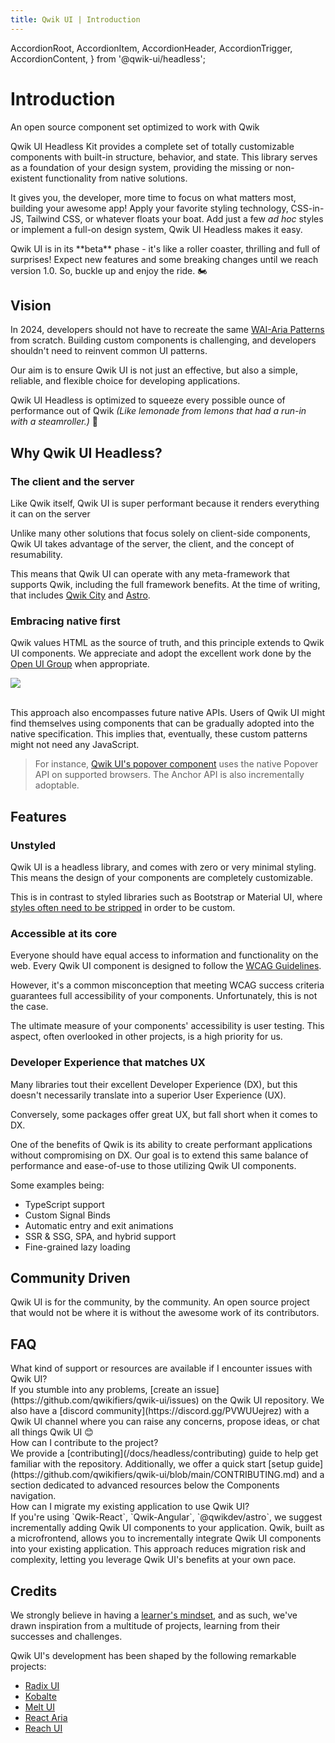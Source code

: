 ```yaml
---
title: Qwik UI | Introduction
---
```


  AccordionRoot,
  AccordionItem,
  AccordionHeader,
  AccordionTrigger,
  AccordionContent,
} from '@qwik-ui/headless';


# Introduction

<div class="mb-4 mt-[-8px] text-xl font-semibold text-slate-600 dark:text-slate-500">
  An open source component set optimized to work with Qwik
</div>

Qwik UI Headless Kit provides a complete set of totally customizable components with built-in structure, behavior, and state. This library serves as a foundation of your design system, providing the missing or non-existent functionality from native solutions.

It gives you, the developer, more time to focus on what matters most, building your awesome app! Apply your favorite styling technology, CSS-in-JS, Tailwind CSS, or whatever floats your boat. Add just a few _ad hoc_ styles or implement a full-on design system, Qwik UI Headless makes it easy.

<Note status="caution">
  Qwik UI is in its **beta** phase - it's like a roller coaster, thrilling and full of
  surprises! Expect new features and some breaking changes until we reach version 1.0. So,
  buckle up and enjoy the ride. 🏍️
</Note>

## Vision

In 2024, developers should not have to recreate the same [WAI-Aria Patterns](https://www.w3.org/WAI/ARIA/apg/patterns/) from scratch. Building custom components is challenging, and developers shouldn't need to reinvent common UI patterns.

Our aim is to ensure Qwik UI is not just an effective, but also a simple, reliable, and flexible choice for developing applications.

Qwik UI Headless is optimized to squeeze every possible ounce of performance out of Qwik _(Like lemonade from lemons that had a run-in with a steamroller.)_ 🥤

## Why Qwik UI Headless?

### The client and the server

Like Qwik itself, Qwik UI is super performant because it renders everything it can on the server

Unlike many other solutions that focus solely on client-side components, Qwik UI takes advantage of the server, the client, and the concept of resumability.

This means that Qwik UI can operate with any meta-framework that supports Qwik, including the full framework benefits. At the time of writing, that includes [Qwik City](https://qwik.builder.io/docs/qwikcity/) and [Astro](https://astro.build/).

### Embracing native first

Qwik values HTML as the source of truth, and this principle extends to Qwik UI components. We appreciate and adopt the excellent work done by the [Open UI Group](https://open-ui.org/) when appropriate.

<div class="mx-[-24px] lg:mx-[-32px]">
  <image
    src={headlessHero}
    class="dark:shadow-dark-high shadow-dark-low rounded-lg border-2 border-white"
  />
</div>

<br />

This approach also encompasses future native APIs. Users of Qwik UI might find themselves using components that can be gradually adopted into the native specification. This implies that, eventually, these custom patterns might not need any JavaScript.

> For instance, [Qwik UI's popover component](https://github.com/qwikifiers/qwik-ui/pull/445) uses the native Popover API on supported browsers. The Anchor API is also incrementally adoptable.

## Features

### Unstyled

Qwik UI is a headless library, and comes with zero or very minimal styling. This means the design of your components are completely customizable.

<CodeSnippet name="headless-jsx" />

This is in contrast to styled libraries such as Bootstrap or Material UI, where [styles often need to be stripped](https://www.smashingmagazine.com/2022/05/you-dont-need-ui-framework/) in order to be custom.

<CodeSnippet name="headless-css.css" />

### Accessible at its core

Everyone should have equal access to information and functionality on the web. Every Qwik UI component is designed to follow the [WCAG Guidelines](https://www.w3.org/WAI/standards-guidelines/wcag/).

However, it's a common misconception that meeting WCAG success criteria guarantees full accessibility of your components. Unfortunately, this is not the case.

The ultimate measure of your components' accessibility is user testing. This aspect, often overlooked in other projects, is a high priority for us.

### Developer Experience that matches UX

Many libraries tout their excellent Developer Experience (DX), but this doesn't necessarily translate into a superior User Experience (UX).

Conversely, some packages offer great UX, but fall short when it comes to DX.

One of the benefits of Qwik is its ability to create performant applications without compromising on DX. Our goal is to extend this same balance of performance and ease-of-use to those utilizing Qwik UI components.

Some examples being:

- TypeScript support
- Custom Signal Binds
- Automatic entry and exit animations
- SSR & SSG, SPA, and hybrid support
- Fine-grained lazy loading

## Community Driven

Qwik UI is for the community, by the community. An open source project that would not be where it is without the awesome work of its contributors.

<AllContributors />

## FAQ

<AccordionRoot animated enhance={true}>
    <AccordionItem class="border-b">
    <AccordionHeader as="h3">
        <AccordionTrigger class="group flex w-full items-center justify-between rounded-t-sm py-4 text-left hover:underline">
            <span class="font-medium">What kind of support or resources are available if I encounter issues with Qwik UI?</span>
            <CollapsibleIcon class="ease transition-transform duration-500 group-aria-expanded:rotate-180 group-aria-expanded:transform min-w-[1rem]" />              </AccordionTrigger>
        </AccordionHeader>
    <AccordionContent class="accordion-animation-1 overflow-hidden">
        <div class="pb-4">
            If you stumble into any problems, [create an issue](https://github.com/qwikifiers/qwik-ui/issues) on the Qwik UI repository.
            We also have a [discord community](https://discord.gg/PVWUUejrez) with a Qwik UI channel where you can raise any concerns, propose ideas, or chat all things Qwik UI 😊
        </div>
    </AccordionContent>
    </AccordionItem>
    <AccordionItem class="border-b">
    <AccordionHeader as="h3">
        <AccordionTrigger class="group flex w-full items-center justify-between py-4 text-left hover:underline">
        <span class="font-medium">How can I contribute to the project?</span>
        <CollapsibleIcon class="ease transition-transform duration-500 group-aria-expanded:rotate-180 group-aria-expanded:transform min-w-[1rem]" />
        </AccordionTrigger>
    </AccordionHeader>
    <AccordionContent class="accordion-animation-1 overflow-hidden">
        <div class="pb-4">
            We provide a [contributing](/docs/headless/contributing) guide to help get familiar with the repository.
            Additionally, we offer a quick start [setup guide](https://github.com/qwikifiers/qwik-ui/blob/main/CONTRIBUTING.md) and a section dedicated to advanced resources below the Components navigation.
        </div>
    </AccordionContent>
    </AccordionItem>
    <AccordionItem class="border-b">
    <AccordionHeader as="h3">
        <AccordionTrigger class="group flex w-full items-center justify-between py-4 text-left hover:underline aria-expanded:rounded-none">
        <span class="font-medium">How can I migrate my existing application to use Qwik UI?</span>
        <CollapsibleIcon class="ease transition-transform duration-500 group-aria-expanded:rotate-180 group-aria-expanded:transform min-w-[1rem]" />
        </AccordionTrigger>
    </AccordionHeader>
    <AccordionContent class="accordion-animation-1 overflow-hidden">
        <div class="pb-4">
            If you're using `Qwik-React`, `Qwik-Angular`, `@qwikdev/astro`, we suggest incrementally adding Qwik UI components to your application.
            Qwik, built as a microfrontend, allows you to incrementally integrate Qwik UI components into your existing application. This approach reduces migration risk and complexity, letting you leverage Qwik UI's benefits at your own pace.
        </div> 
    </AccordionContent>
    </AccordionItem>

</AccordionRoot>

## Credits

We strongly believe in having a [learner's mindset](https://www.jakeyou.com/blog/learners-mindset-how-to-be-a-learner), and as such, we've drawn inspiration from a multitude of projects, learning from their successes and challenges.

Qwik UI's development has been shaped by the following remarkable projects:

- [Radix UI](https://www.radix-ui.com/)
- [Kobalte](https://kobalte.dev/docs/core/overview/introduction)
- [Melt UI](https://www.melt-ui.com/docs/introduction)
- [React Aria](https://react-spectrum.adobe.com/react-aria/)
- [Reach UI](https://reach.tech/)
